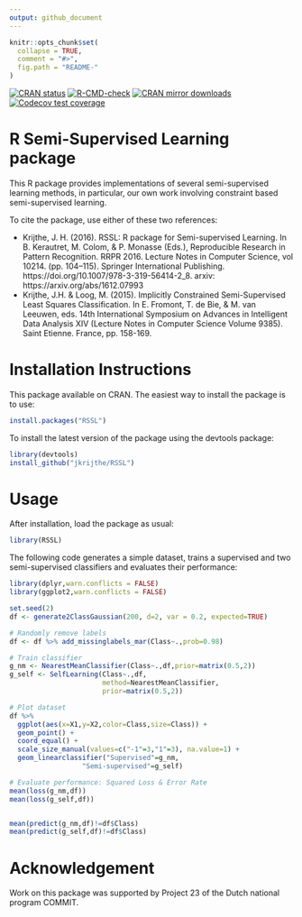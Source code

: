 ```yaml
---
output: github_document
---
```

<!-- README.md is generated from README.Rmd. Please edit that file -->

```r
knitr::opts_chunk$set(
  collapse = TRUE,
  comment = "#>",
  fig.path = "README-"
)
```
<!-- badges: start -->
[![CRAN status](https://www.r-pkg.org/badges/version/RSSL)](https://CRAN.R-project.org/package=RSSL)
[![R-CMD-check](https://github.com/jkrijthe/RSSL/actions/workflows/R-CMD-check.yaml/badge.svg)](https://github.com/jkrijthe/RSSL/actions/workflows/R-CMD-check.yaml)
[![CRAN mirror downloads](http://cranlogs.r-pkg.org/badges/RSSL)](https://cran.r-project.org/package=RSSL)
[![Codecov test coverage](https://codecov.io/gh/jkrijthe/RSSL/branch/master/graph/badge.svg)](https://app.codecov.io/gh/jkrijthe/RSSL?branch=master)
<!-- badges: end -->

# R Semi-Supervised Learning package
This R package provides implementations of several semi-supervised learning methods, in particular, our own work involving constraint based semi-supervised learning. 

To cite the package, use either of these two references:

* Krijthe, J. H. (2016). RSSL: R package for Semi-supervised Learning. In B. Kerautret, M. Colom, & P. Monasse (Eds.), Reproducible Research in Pattern Recognition. RRPR 2016. Lecture Notes in Computer Science, vol 10214. (pp. 104–115). Springer International Publishing. https://doi.org/10.1007/978-3-319-56414-2_8. arxiv: https://arxiv.org/abs/1612.07993
* Krijthe, J.H. & Loog, M. (2015). Implicitly Constrained Semi-Supervised Least Squares Classification. In E. Fromont, T. de Bie, & M. van Leeuwen, eds. 14th International Symposium on Advances in Intelligent Data Analysis XIV (Lecture Notes in Computer Science Volume 9385). Saint Etienne. France, pp. 158-169.

# Installation Instructions
This package available on CRAN. The easiest way to install the package is to use:
```r
install.packages("RSSL")
```
To install the latest version of the package using the devtools package:
```r
library(devtools)
install_github("jkrijthe/RSSL")
```

# Usage
After installation, load the package as usual:
```r
library(RSSL)
```
The following code generates a simple dataset, trains a supervised and two semi-supervised classifiers and evaluates their performance:
```r
library(dplyr,warn.conflicts = FALSE)
library(ggplot2,warn.conflicts = FALSE)

set.seed(2)
df <- generate2ClassGaussian(200, d=2, var = 0.2, expected=TRUE)

# Randomly remove labels
df <- df %>% add_missinglabels_mar(Class~.,prob=0.98) 

# Train classifier
g_nm <- NearestMeanClassifier(Class~.,df,prior=matrix(0.5,2))
g_self <- SelfLearning(Class~.,df,
                       method=NearestMeanClassifier,
                       prior=matrix(0.5,2))

# Plot dataset
df %>% 
  ggplot(aes(x=X1,y=X2,color=Class,size=Class)) +
  geom_point() +
  coord_equal() +
  scale_size_manual(values=c("-1"=3,"1"=3), na.value=1) +
  geom_linearclassifier("Supervised"=g_nm,
                  "Semi-supervised"=g_self)

# Evaluate performance: Squared Loss & Error Rate
mean(loss(g_nm,df))
mean(loss(g_self,df))


mean(predict(g_nm,df)!=df$Class)
mean(predict(g_self,df)!=df$Class)
```

# Acknowledgement
Work on this package was supported by Project 23 of the Dutch national program COMMIT.
